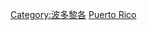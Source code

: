 {{Commons cat|Culture of Puerto Rico}}

[[Category:波多黎各|Category:波多黎各]]
[[Category:北美洲各国文化|Puerto Rico]]
